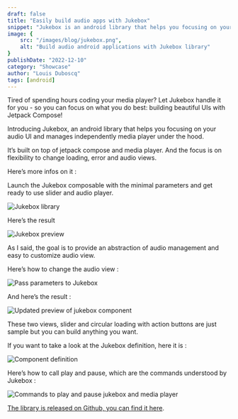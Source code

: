 ```yaml
---
draft: false
title: "Easily build audio apps with Jukebox"
snippet: "Jukebox is an android library that helps you focusing on your audio UI and manages independently media player under the hood."
image: {
    src: "/images/blog/jukebox.png",
    alt: "Build audio android applications with Jukebox library"
}
publishDate: "2022-12-10"
category: "Showcase"
author: "Louis Duboscq"
tags: [android]
--- 
```


Tired of spending hours coding your media player? Let Jukebox handle it for you - so you can focus on what you do best: building beautiful UIs with Jetpack Compose!

Introducing Jukebox, an android library that helps you focusing on your audio UI and manages independently media player under the hood.

It’s built on top of jetpack compose and media player. And the focus is on flexibility to change loading, error and audio views.

Here’s more infos on it :

Launch the Jukebox composable with the minimal parameters and get ready to use slider and audio player.

![Jukebox library](https://cdn.hashnode.com/res/hashnode/image/upload/v1670503207258/ODov6NKco.png?auto=compress,format&format=webp)

Here’s the result

![Jukebox preview](https://cdn.hashnode.com/res/hashnode/image/upload/v1670503222514/XLEmo4alG.png?auto=compress,format&format=webp)

As I said, the goal is to provide an abstraction of audio management and easy to customize audio view.

Here’s how to change the audio view :

![Pass parameters to Jukebox](https://cdn.hashnode.com/res/hashnode/image/upload/v1670503232782/F-8Sm2XD_.png?auto=compress,format&format=webp)

And here’s the result :

![Updated preview of jukebox component](https://cdn.hashnode.com/res/hashnode/image/upload/v1670503251105/p4y0Z_CZh.png?auto=compress,format&format=webp)

These two views, slider and circular loading with action buttons are just sample but you can build anything you want.

If you want to take a look at the Jukebox definition, here it is :

![Component definition](https://cdn.hashnode.com/res/hashnode/image/upload/v1670503287758/Jv5LaTyK_.png?auto=compress,format&format=webp)

Here’s how to call play and pause, which are the commands understood by Jukebox :

![Commands to play and pause jukebox and media player](https://cdn.hashnode.com/res/hashnode/image/upload/v1670503302645/8OssDheU9.png?auto=compress,format&format=webp)

[The library is released on Github, you can find it here](https://github.com/LouisDuboscq/Jukebox).